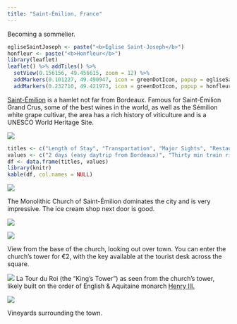 ```yaml
---
title: "Saint-Émilion, France"
---
```


Becoming a sommelier. 

```r
egliseSaintJoseph <- paste("<b>Église Saint-Joseph</b>")
honfleur <- paste("<b>Honfleur</b>")
library(leaflet)
leaflet() %>% addTiles() %>%
  setView(0.156156, 49.456615, zoom = 12) %>%
  addMarkers(0.101227, 49.490947, icon = greenDotIcon, popup = egliseSaintJoseph) %>% # Église Saint-Joseph
  addMarkers(0.232710, 49.421973, icon = greenDotIcon, popup = honfleur) # Honfleur
```

[Saint-Émilion](https://en.wikipedia.org/wiki/Saint-%C3%89milion) is a hamlet not far from Bordeaux. Famous for Saint-Émilion Grand Crus, some of the best wines in the world, as well as the Sémilion white grape cultivar, the area has a rich history of viticulture and is a UNESCO World Heritage Site.

![](images/SaintEmilion/saintemilion17.png)

```r
titles <- c("Length of Stay", "Transportation", "Major Sights", "Restaurant Recommendations")
values <- c("2 days (easy daytrip from Bordeaux)", "Thirty min train ride from Bordeaux Saint-Jean or a 1 hour walk from Libourne", "Monolithic church, King's Tower", "Le Bistrot du Clocher (good for ice cream at least, reviews are bad otherwise) -  3 Place du Clocher")
df <- data.frame(titles, values)
library(knitr)
kable(df, col.names = NULL)
```

![](images/SaintEmilion/saintemilion9.png)

The Monolithic Church of Saint-Émilion dominates the city and is very impressive. The ice cream shop next door is good.

![](images/SaintEmilion/saintemilion14.png)

![](images/SaintEmilion/saintemilion10.png)

View from the base of the church, looking out over town. You can enter the church's tower for €2, with the key available at the tourist desk across the square.

![](images/SaintEmilion/saintemilion23.png)
La Tour du Roi (the "King's Tower") as seen from the church's tower, likely built on the order of English & Aquitaine monarch [Henry III.](https://en.wikipedia.org/wiki/Henry_III_of_England)

![](images/SaintEmilion/saintemilion3.png)

Vineyards surrounding the town.
